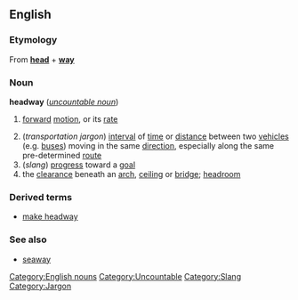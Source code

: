 ==English==
===Etymology===
From '''[[head]]''' + '''[[way]]'''
 
===Noun===
'''headway''' (''[[uncountable noun]]'')

#{{nautical}} [[forward]] [[motion]], or its [[rate]]
#(''transportation jargon'') [[interval]] of [[time]] or [[distance]] between two [[vehicles]] (e.g. [[bus]]es) moving in the same [[direction]], especially along the same pre-determined [[route]]
#(''slang'') [[progress]] toward a [[goal]]
# the [[clearance]] beneath an [[arch]], [[ceiling]] or [[bridge]]; [[headroom]]
===Derived terms===
*[[make headway]]
===See also===
*[[seaway]]

[[Category:English nouns]]
[[Category:Uncountable]]
[[Category:Slang]]
[[Category:Jargon]]